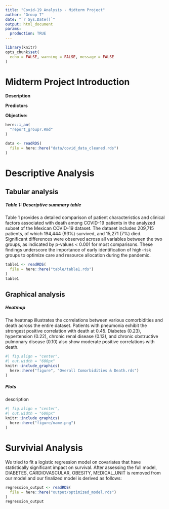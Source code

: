 ```yaml
---
title: "Covid-19 Analysis - Midterm Project"
author: "Group 7"
date: "`r Sys.Date()`"
output: html_document
params:
  production: TRUE
---
```


```r
library(knitr)
opts_chunk$set(
  echo = FALSE, warning = FALSE, message = FALSE
)
```


# Midterm Project Introduction

**Description**

**Predictors**
  
**Objective:**

```r
here::i_am(
  "report_group7.Rmd"
)
```


```r
data <- readRDS(
  file = here::here("data/covid_data_cleaned.rds")
)

```

# Descriptive Analysis

## Tabular analysis

##### Table 1: Descriptive summary table

Table 1 provides a detailed comparison of patient characteristics and clinical factors associated with death among COVID-19 patients in the analyzed subset of the Mexican COVID-19 dataset. The dataset includes 209,715 patients, of which 194,444 (93%) survived, and 15,271 (7%) died. Significant differences were observed across all variables between the two groups, as indicated by p-values < 0.001 for most comparisons. These findings underscore the importance of early identification of high-risk groups to optimize care and resource allocation during the pandemic.

```r
table1 <- readRDS(
  file = here::here("table/table1.rds")
)
table1
```

## Graphical analysis

##### Heatmap

The heatmap illustrates the correlations between various comorbidities and death across the entire dataset. Patients with pneumonia exhibit the strongest positive correlation with death at 0.45. Diabetes (0.23), hypertension (0.22), chronic renal disease (0.13), and chronic obstructive pulmonary disease (0.10) also show moderate positive correlations with death.

```r
#| fig.align = "center",
#| out.width = "600px"
knitr::include_graphics(
  here::here("figure", "Overall Comorbidities & Death.rds") 
)

```

##### Plots

description

```r
#| fig.align = "center",
#| out.width = "600px"
knitr::include_graphics(
  here::here("figure/name.png")
)
```

# Survivial Analysis

We tried to fit a logistic regression model on covariates that have statistically significant impact on survival. After assessing the full model, DIABETES, CARDIOVASCULAR, OBESITY, MEDICAL_UNIT is removed from our model and our finalized model is derived as follows:
```r
regression_output <- readRDS(
  file = here::here("output/optimized_model.rds")
)
regression_output
```


